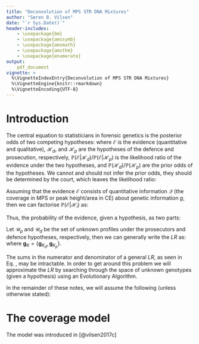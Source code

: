 ```yaml
---
title: "Deconvolution of MPS STR DNA Mixtures"
author: "Søren B. Vilsen"
date: "`r Sys.Date()`"
header-includes:
    - \usepackage{bm}
    - \usepackage{amssymb}
    - \usepackage{amsmath}
    - \usepackage{amsthm}
    - \usepackage{enumerate} 
output: 
    pdf_document
vignette: >
  %\VignetteIndexEntry{Deconvolution of MPS STR DNA Mixtures}
  %\VignetteEngine{knitr::rmarkdown}
  %\VignetteEncoding{UTF-8}
---
```


\newcommand{\bs}[1]{\ensuremath{\boldsymbol{#1}}}
\newcommand{\mc}[1]{\ensuremath{\mathcal{#1}}}
\newcommand{\mcg}{\ensuremath{g}}

\newcommand{\dst}{\ensuremath{\sim}}
\newcommand{\where}{\ensuremath{ \ | \ }}
\newcommand{\diag}[1]{\ensuremath{\text{diag}\left( #1 \right)}}

\newcommand{\lpnorm}[2]{\ensuremath{||#1||_{#2}}}

\newcommand{\cma}{\ensuremath{\varphi_{ma}}}
\newcommand{\cobs}{\ensuremath{\boldsymbol{\mathcal{C}}_{\text{observed}}}}
\newcommand{\cmis}{\ensuremath{\boldsymbol{\mathcal{C}}_{\text{missing}}}}

\newcommand{\R}{\ensuremath{\mathbb{R}}}
\newcommand{\N}{\ensuremath{\mathbb{N}}}
\newcommand{\Z}{\ensuremath{\mathbb{Z}}}

\newcommand{\p}[1]{\ensuremath{\mathbb{P}\left(#1\right)}}

\newcommand{\E}[1]{\ensuremath{\mathbb{E}\left[#1\right]}}
\newcommand{\Ep}[2]{\ensuremath{\mathbb{E}_{#1}\left[#2\right]}}
\newcommand{\Var}[1]{\ensuremath{\mathbb{V}\text{ar}\left(#1\right)}}
\newcommand{\Cov}[2]{\ensuremath{\mathbb{C}\text{ov}\left(#1, #2\right)}}
\newcommand{\indicator}[1]{\ensuremath{\mathbb{I}\left[#1\right]}}

# Introduction
The central equation to statisticians in forensic genetics is the posterior odds of two competing hypotheses:
\begin{align}
\frac{\p{\mc H_d|\mc E}}{\p{\mc H_p|\mc E}} = \frac{\p{\mc E|\mc H_d}}{\p{\mc E|\mc H_p}}\frac{\p{\mc H_d}}{\p{\mc H_p}}
\end{align}
where $\mc E$ is the evidence (quantitative and qualitative), $\mc H_d$, and $\mc H_p$ are the hypotheses of the defence and prosecution, respectively, $\p{\mc E|\mc H_d}/\p{\mc E|\mc H_p}$ is the likelihood ratio of the evidence under the two hypotheses, and $\p{\mc H_d}/\p{\mc H_p}$ are the prior odds of the hypotheses. We cannot and should not infer the prior odds, they should be determined by the court, which leaves the likelihood ratio:
\begin{align}
LR(\mc H_d, \mc H_p) = \frac{\p{\mc E|\mc H_d}}{\p{\mc E|\mc H_p}}.
\end{align}

Assuming that the evidence $\mc E$ consists of quantitative information $\mc Q$ (the coverage in MPS or peak height/area in CE) about genetic information $\mcg$, then we can factorise $\p{\mc E|\mc H_i}$ as: 
\begin{align}
\p{\mc E|\mc H_i} = \p{\mc Q, \mcg|\mc H_i} = \p{\mc Q|\mcg}\p{\mcg|\mc H_i}.
\end{align}

Thus, the probability of the evidence, given a hypothesis, as two parts: 
\begin{enumerate}[(1)]
\item \textbf{The probability of the quantitative information given allelic information}, determinded by the likelihood under a model.
\item \textbf{The probability of the allelic information under the hypothesis in question}, assuming either HWE or $\theta$ correction \cite{Balding1994}.
\end{enumerate}

Let $\mc U_p$ and $\mc U_d$ be the set of unknown profiles under the prosecutors and defence hypotheses, respectively, then we can generally write the $LR$ as:
\begin{align}
LR(\mc H_d, \mc H_p) = \frac{\displaystyle\sum_{\bs \mcg_{U_d} \in \mc U_d} L\left(\bs{\mc Q}|\bs \mcg_{K_d}, \bs \mcg_{U_d}\right)\p{\bs \mcg_{U_d}|\bs \mcg_{K}}}{\displaystyle\sum_{\bs \mcg_{U_p} \in \mc U_p} L\left(\bs{\mc Q}|\bs \mcg_{K_p}, \bs \mcg_{U_p}\right)\p{\bs \mcg_{U_p}|\bs \mcg_{K}}}, \label{eq:generalWoE}
\end{align}
where $\bs \mcg_{K} = \{\bs \mcg_{K_d}, \bs \mcg_{K_p}\}$.

The sums in the numerator and denominator of a general $LR$, as seen in Eq.\ \eqref{eq:generalWoE}, may be intractable. In order to get around this problem we will approximate the $LR$ by searching through the space of unknown genotypes (given a hypothesis) using an Evolutionary Algorithm.

In the remainder of these notes, we will assume the following (unless otherwise stated):
\begin{enumerate}[(1)]
\item We have sequenced a sample using an $M$ marker multiplex panel and denote an arbitrary locus by $m$. 
\item We have observed $A_m$ alleles at locus $m$ and denote an allele (represented as sequenced DNA strings in MPS) by $a \in \{a_{m1}, ..., a_{mA_m}\}$.
\item The DNA sample is a mixture of $C$ DNA profiles, i.e.\ that the sample contains exactly $C$ contributors.
\end{enumerate}

# The coverage model
The model was introduced in [@vilsen2017c]

